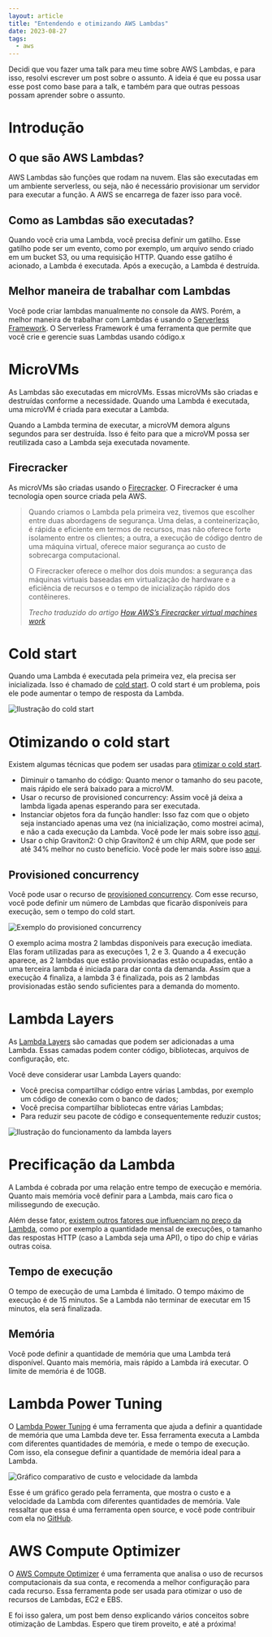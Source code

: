 ```yaml
---
layout: article
title: "Entendendo e otimizando AWS Lambdas"
date: 2023-08-27
tags:
  - aws
---
```


Decidi que vou fazer uma talk para meu time sobre AWS Lambdas, e para isso, resolvi escrever um post sobre o assunto. A ideia é que eu possa usar esse post como base para a talk, e também para que outras pessoas possam aprender sobre o assunto.

# Introdução

## O que são AWS Lambdas?

AWS Lambdas são funções que rodam na nuvem. Elas são executadas em um ambiente serverless, ou seja, não é necessário provisionar um servidor para executar a função. A AWS se encarrega de fazer isso para você.

## Como as Lambdas são executadas?

Quando você cria uma Lambda, você precisa definir um gatilho. Esse gatilho pode ser um evento, como por exemplo, um arquivo sendo criado em um bucket S3, ou uma requisição HTTP. Quando esse gatilho é acionado, a Lambda é executada. Após a execução, a Lambda é destruída.

## Melhor maneira de trabalhar com Lambdas

Você pode criar lambdas manualmente no console da AWS. Porém, a melhor maneira de trabalhar com Lambdas é usando o [Serverless Framework](https://www.serverless.com/). O Serverless Framework é uma ferramenta que permite que você crie e gerencie suas Lambdas usando código.x

# MicroVMs

As Lambdas são executadas em microVMs. Essas microVMs são criadas e destruídas conforme a necessidade. Quando uma Lambda é executada, uma microVM é criada para executar a Lambda.

Quando a Lambda termina de executar, a microVM demora alguns segundos para ser destruída. Isso é feito para que a microVM possa ser reutilizada caso a Lambda seja executada novamente.

## Firecracker

As microVMs são criadas usando o [Firecracker](https://firecracker-microvm.github.io/). O Firecracker é uma tecnologia open source criada pela AWS.

> Quando criamos o Lambda pela primeira vez, tivemos que escolher entre duas abordagens de segurança. Uma delas, a conteinerização, é rápida e eficiente em termos de recursos, mas não oferece forte isolamento entre os clientes; a outra, a execução de código dentro de uma máquina virtual, oferece maior segurança ao custo de sobrecarga computacional.
>
> O Firecracker oferece o melhor dos dois mundos: a segurança das máquinas virtuais baseadas em virtualização de hardware e a eficiência de recursos e o tempo de inicialização rápido dos contêineres.
>
> _Trecho traduzido do artigo [How AWS’s Firecracker virtual machines work](https://www.amazon.science/blog/how-awss-firecracker-virtual-machines-work)_

# Cold start

Quando uma Lambda é executada pela primeira vez, ela precisa ser inicializada. Isso é chamado de [cold start](https://docs.aws.amazon.com/pt_br/lambda/latest/operatorguide/execution-environments.html#cold-start-latency). O cold start é um problema, pois ele pode aumentar o tempo de resposta da Lambda.

![Ilustração do cold start](/uploads/aws-lambdas-cold-start.svg)

# Otimizando o cold start

Existem algumas técnicas que podem ser usadas para [otimizar o cold start](https://docs.aws.amazon.com/pt_br/lambda/latest/operatorguide/execution-environments.html#cold-starts).

- Diminuir o tamanho do código: Quanto menor o tamanho do seu pacote, mais rápido ele será baixado para a microVM.
- Usar o recurso de provisioned concurrency: Assim você já deixa a lambda ligada apenas esperando para ser executada.
- Instanciar objetos fora da função handler: Isso faz com que o objeto seja instanciado apenas uma vez (na inicialização, como mostrei acima), e não a cada execução da Lambda. Você pode ler mais sobre isso [aqui](https://docs.aws.amazon.com/pt_br/lambda/latest/operatorguide/static-initialization.html).
- Usar o chip Graviton2: O chip Graviton2 é um chip ARM, que pode ser até 34% melhor no custo benefício. Você pode ler mais sobre isso [aqui](https://aws.amazon.com/pt/blogs/aws-brasil/funcoes-do-aws-lambda-viabilizadas-pelo-aws-graviton2-execute-suas-funcoes-no-arm-e-obtenha-uma-relacao-precodesempenho-ate-34-melhor/).

## Provisioned concurrency

Você pode usar o recurso de [provisioned concurrency](https://docs.aws.amazon.com/pt_br/lambda/latest/operatorguide/execution-environments.html#cold-starts). Com esse recurso, você pode definir um número de Lambdas que ficarão disponíveis para execução, sem o tempo do cold start.

![Exemplo do provisioned concurrency](/uploads/aws-lambdas-provisioned-concurrency.svg)

O exemplo acima mostra 2 lambdas disponíveis para execução imediata. Elas foram utilizadas para as execuções 1, 2 e 3. Quando a 4 execução aparece, as 2 lambdas que estão provisionadas estão ocupadas, então a uma terceira lambda é iniciada para dar conta da demanda. Assim que a execução 4 finaliza, a lambda 3 é finalizada, pois as 2 lambdas provisionadas estão sendo suficientes para a demanda do momento.

# Lambda Layers

As [Lambda Layers](https://docs.aws.amazon.com/pt_br/lambda/latest/dg/chapter-layers.html) são camadas que podem ser adicionadas a uma Lambda. Essas camadas podem conter código, bibliotecas, arquivos de configuração, etc.

Você deve considerar usar Lambda Layers quando:

- Você precisa compartilhar código entre várias Lambdas, por exemplo um código de conexão com o banco de dados;
- Você precisa compartilhar bibliotecas entre várias Lambdas;
- Para reduzir seu pacote de código e consequentemente reduzir custos;

![Ilustração do funcionamento da lambda layers](/uploads/aws-lambdas-lambda-layers.svg)

# Precificação da Lambda

A Lambda é cobrada por uma relação entre tempo de execução e memória. Quanto mais memória você definir para a Lambda, mais caro fica o milissegundo de execução.

Além desse fator, [existem outros fatores que influenciam no preço da Lambda](https://aws.amazon.com/lambda/pricing/), como por exemplo a quantidade mensal de execuções, o tamanho das respostas HTTP (caso a Lambda seja uma API), o tipo do chip e várias outras coisa.

## Tempo de execução

O tempo de execução de uma Lambda é limitado. O tempo máximo de execução é de 15 minutos. Se a Lambda não terminar de executar em 15 minutos, ela será finalizada.

## Memória

Você pode definir a quantidade de memória que uma Lambda terá disponível. Quanto mais memória, mais rápido a Lambda irá executar. O limite de memória é de 10GB.

# Lambda Power Tuning

O [Lambda Power Tuning](https://docs.aws.amazon.com/pt_br/lambda/latest/operatorguide/profile-functions.html) é uma ferramenta que ajuda a definir a quantidade de memória que uma Lambda deve ter. Essa ferramenta executa a Lambda com diferentes quantidades de memória, e mede o tempo de execução. Com isso, ela consegue definir a quantidade de memória ideal para a Lambda.

![Gráfico comparativo de custo e velocidade da lambda](https://docs.aws.amazon.com/images/lambda/latest/operatorguide/images/perf-optimize-figure-9.png)

Esse é um gráfico gerado pela ferramenta, que mostra o custo e a velocidade da Lambda com diferentes quantidades de memória. Vale ressaltar que essa é uma ferramenta open source, e você pode contribuir com ela no [GitHub](https://github.com/alexcasalboni/aws-lambda-power-tuning).

# AWS Compute Optimizer

O [AWS Compute Optimizer](https://aws.amazon.com/pt/compute-optimizer/) é uma ferramenta que analisa o uso de recursos computacionais da sua conta, e recomenda a melhor configuração para cada recurso. Essa ferramenta pode ser usada para otimizar o uso de recursos de Lambdas, EC2 e EBS.

E foi isso galera, um post bem denso explicando vários conceitos sobre otimização de Lambdas. Espero que tirem proveito, e até a próxima!
